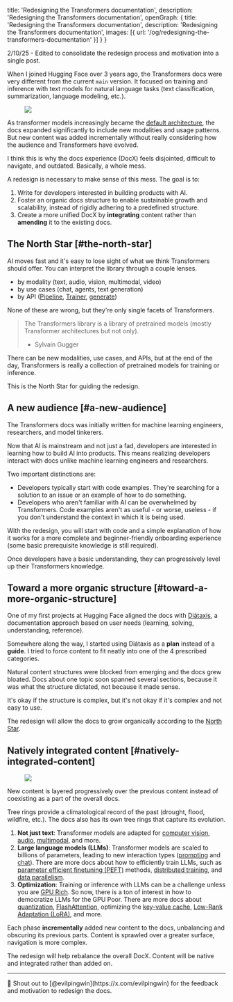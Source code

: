   title: 'Redesigning the Transformers documentation',
  description: 'Redesigning the Transformers documentation',
  openGraph: {
    title: 'Redesigning the Transformers documentation',
    description: 'Redesigning the Transformers documentation',
    images: [{ url: '/og/redesigning-the-transformers-documentation' }]
  }
}

<Callout emoji="✦">2/10/25 - Edited to consolidate the redesign process and motivation into a single post.</Callout>

When I joined Hugging Face over 3 years ago, the Transformers docs were very different from the current `main` version. It focused on training and inference with text models for natural language tasks (text classification, summarization, language modeling, etc.).

<Figure>
  <img className="rounded-xl" src="https://huggingface.co/datasets/stevhliu/personal-blog/resolve/main/transformers-docs.png"/>
</Figure>

As transformer models increasingly became the [default architecture](https://x.com/karpathy/status/1468370605229547522), the docs expanded significantly to include new modalities and usage patterns. But new content was added incrementally without really considering how the audience and Transformers have evolved.

I think this is why the docs experience (DocX) feels disjointed, difficult to navigate, and outdated. Basically, a whole mess.

A redesign is necessary to make sense of this mess. The goal is to:

1. Write for developers interested in building products with AI.
2. Foster an organic docs structure to enable sustainable growth and scalability, instead of rigidly adhering to a predefined structure.
3. Create a more unified DocX by **integrating** content rather than **amending** it to the existing docs.

## The North Star [#the-north-star]

AI moves fast and it's easy to lose sight of what we think Transformers should offer. You can interpret the library through a couple lenses.

- by modality (text, audio, vision, multimodal, video)
- by use cases (chat, agents, text generation)
- by API ([Pipeline](https://hf.co/documentation/transformers/main_classes/pipelines#transformers.Pipeline), [Trainer](https://hf.co/documentation/transformers/main_classes/trainer#transformers.Trainer), [generate](https://hf.co/documentation/transformers/main_classes/text_generation))

None of these are wrong, but they're only single facets of Transformers.

> The Transformers library is a library of pretrained models (mostly Transformer architectures but not only).
> - Sylvain Gugger

There can be new modalities, use cases, and APIs, but at the end of the day, Transformers is really a collection of pretrained models for training or inference.

This is the North Star for guiding the redesign.

## A new audience [#a-new-audience]

<Tweet
  id="1631493327844528134"
/>

The Transformers docs was initially written for machine learning engineers, researchers, and model tinkerers.

Now that AI is mainstream and not just a fad, developers are interested in learning how to build AI into products. This means realizing developers interact with docs unlike machine learning engineers and researchers.

Two important distinctions are:

* Developers typically start with code examples. They're searching for a solution to an issue or an example of how to do something.
* Developers who aren't familiar with AI can be overwhelmed by Transformers. Code examples aren't as useful - or worse, useless - if you don't understand the context in which it is being used.

With the redesign, you will start with code and a simple explanation of how it works for a more complete and beginner-friendly onboarding experience (some basic prerequisite knowledge is still required).

Once developers have a basic understanding, they can progressively level up their Transformers knowledge.

## Toward a more organic structure [#toward-a-more-organic-structure]

One of my first projects at Hugging Face aligned the docs with [Diátaxis](https://diataxis.fr/), a documentation approach based on user needs (learning, solving, understanding, reference).

Somewhere along the way, I started using Diátaxis as a **plan** instead of a **guide**. I tried to force content to fit neatly into one of the 4 prescribed categories.

Natural content structures were blocked from emerging and the docs grew bloated. Docs about one topic soon spanned several sections, because it was what the structure dictated, not because it made sense.

It's okay if the structure is complex, but it's not okay if it's complex and not easy to use.

The redesign will allow the docs to grow organically according to the [North Star](#the-north-star).

## Natively integrated content [#natively-integrated-content]

<Figure>
  <img className="rounded-xl" src="https://huggingface.co/datasets/stevhliu/personal-blog/resolve/main/ring_diagram.png"/>
</Figure>
<Caption>New content is layered progressively over the previous content instead of coexisting as a part of the overall docs.</Caption>

Tree rings provide a climatological record of the past (drought, flood, wildfire, etc.). The docs also has its own tree rings that capture its evolution.

1. **Not just text**: Transformer models are adapted for [computer vision](https://hf.co/docs/transformers/tasks/image_classification), [audio](https://hf.co/docs/transformers/tasks/asr), [multimodal](https://hf.co/docs/transformers/tasks/text-to-speech), and more.
2. **Large language models (LLMs)**: Transformer models are scaled to billions of parameters, leading to new interaction types ([prompting](https://hf.co/docs/transformers//tasks/prompting) and [chat](https://hf.co/docs/transformers/conversations)). There are more docs about how to efficiently train LLMs, such as [parameter efficient finetuning (PEFT)](https://hf.co/docs/transformers/peft) methods, [distributed training](https://hf.co/docs/transformers/accelerate), and [data parallelism](https://hf.co/docs/transformers/perf_train_gpu_many).
3. **Optimization**: Training or inference with LLMs can be a challenge unless you are [GPU Rich](https://semianalysis.com/2023/08/28/google-gemini-eats-the-world-gemini/#the-gpu-rich). So now, there is a ton of interest in how to democratize LLMs for the GPU Poor. There are more docs about [quantization](https://hf.co/docs/transformers/quantization/overview), [FlashAttention](https://hf.co/docs/transformers/llm_optims#flashattention-2), optimizing the [key-value cache](https://hf.co/docs/transformers/llm_tutorial_optimization#32-the-key-value-cache), [Low-Rank Adaptation (LoRA)](https://hf.co/docs/transformers/peft), and more.

Each phase **incrementally** added new content to the docs, unbalancing and obscuring its previous parts. Content is sprawled over a greater surface, navigation is more complex.

The redesign will help rebalance the overall DocX. Content will be native and integrated rather than added on.

---

<p className="text-sm">🤗 Shout out to [@evilpingwin](https://x.com/evilpingwin) for the feedback and motivation to redesign the docs.</p>